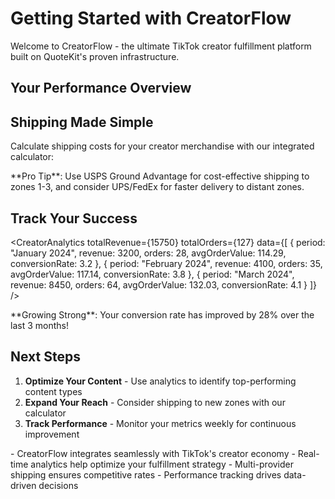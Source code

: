 # Getting Started with CreatorFlow

Welcome to CreatorFlow - the ultimate TikTok creator fulfillment platform built on QuoteKit's proven infrastructure.

<CreatorProfile 
  name="Sarah Johnson"
  handle="sarahjcreates"
  location="Los Angeles, CA"
  joinDate="March 2024"
  tier="Gold"
/>

## Your Performance Overview

<TikTokMetrics 
  followers={125000}
  avgViews={45000}
  engagementRate={8.5}
  totalLikes={2500000}
/>

## Shipping Made Simple

Calculate shipping costs for your creator merchandise with our integrated calculator:

<ShippingCalculator />

<InfoCallout>
**Pro Tip**: Use USPS Ground Advantage for cost-effective shipping to zones 1-3, and consider UPS/FedEx for faster delivery to distant zones.
</InfoCallout>

## Track Your Success

<CreatorAnalytics 
  totalRevenue={15750}
  totalOrders={127}
  data={[
    { period: "January 2024", revenue: 3200, orders: 28, avgOrderValue: 114.29, conversionRate: 3.2 },
    { period: "February 2024", revenue: 4100, orders: 35, avgOrderValue: 117.14, conversionRate: 3.8 },
    { period: "March 2024", revenue: 8450, orders: 64, avgOrderValue: 132.03, conversionRate: 4.1 }
  ]}
/>

<SuccessCallout>
**Growing Strong**: Your conversion rate has improved by 28% over the last 3 months!
</SuccessCallout>

## Next Steps

1. **Optimize Your Content** - Use analytics to identify top-performing content types
2. **Expand Your Reach** - Consider shipping to new zones with our calculator
3. **Track Performance** - Monitor your metrics weekly for continuous improvement

<KeyTakeaways>
- CreatorFlow integrates seamlessly with TikTok's creator economy
- Real-time analytics help optimize your fulfillment strategy  
- Multi-provider shipping ensures competitive rates
- Performance tracking drives data-driven decisions
</KeyTakeaways>
